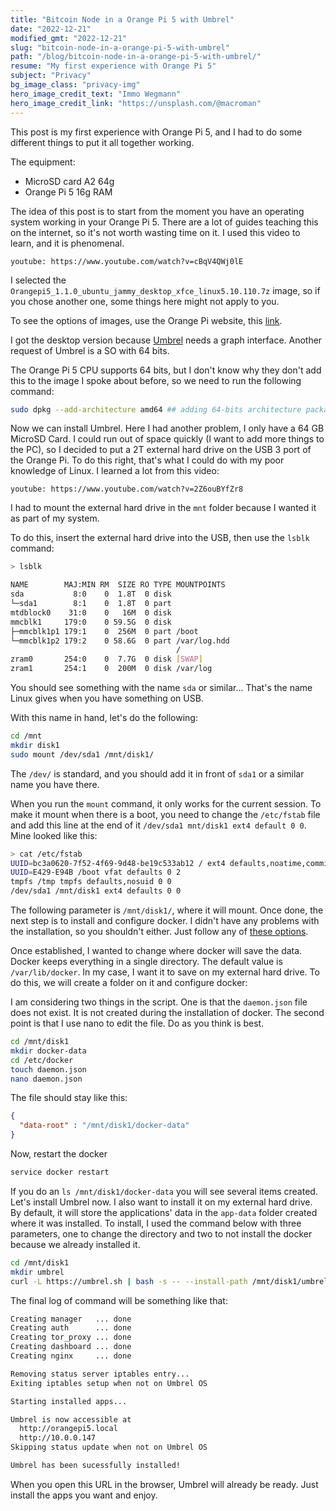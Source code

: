 ```yaml
---
title: "Bitcoin Node in a Orange Pi 5 with Umbrel"
date: "2022-12-21"
modified_gmt: "2022-12-21"
slug: "bitcoin-node-in-a-orange-pi-5-with-umbrel"
path: "/blog/bitcoin-node-in-a-orange-pi-5-with-umbrel/"
resume: "My first experience with Orange Pi 5"
subject: "Privacy"
bg_image_class: "privacy-img"
hero_image_credit_text: "Immo Wegmann"
hero_image_credit_link: "https://unsplash.com/@macroman"
---
```


This post is my first experience with Orange Pi 5, and I had to do some different things to put it all together working.

The equipment:
 - MicroSD card A2 64g
 - Orange Pi 5 16g RAM

The idea of this post is to start from the moment you have an operating system working in your Orange Pi 5. There are a lot of guides teaching this on the internet, so it's not worth wasting time on it. I used this video to learn, and it is phenomenal.

`youtube: https://www.youtube.com/watch?v=cBqV4QWj0lE`

I selected the <code>Orangepi5_1.1.0_ubuntu_jammy_desktop_xfce_linux5.10.110.7z</code> image, so if you chose another one, some things here might not apply to you.

To see the options of images, use the Orange Pi website, this [link](http://www.orangepi.org/html/serviceAndSupport/index.html).

I got the desktop version because [Umbrel](https://umbrel.com/) needs a graph interface. Another request of Umbrel is a SO with 64 bits.

The Orange Pi 5 CPU supports 64 bits, but I don't know why they don't add this to the image I spoke about before, so we need to run the following command:
```bash
sudo dpkg --add-architecture amd64 ## adding 64-bits architecture package
```

Now we can install Umbrel. Here I had another problem, I only have a 64 GB MicroSD Card. I could run out of space quickly (I want to add more things to the PC), so I decided to put a 2T external hard drive on the USB 3 port of the Orange Pi. To do this right, that's what I could do with my poor knowledge of Linux. I learned a lot from this video:

`youtube: https://www.youtube.com/watch?v=2Z6ouBYfZr8`

I had to mount the external hard drive in the <code>mnt</code> folder because I wanted it as part of my system.

To do this, insert the external hard drive into the USB, then use the <code>lsblk</code> command:

```bash
> lsblk

NAME        MAJ:MIN RM  SIZE RO TYPE MOUNTPOINTS
sda           8:0    0  1.8T  0 disk
└─sda1        8:1    0  1.8T  0 part
mtdblock0    31:0    0   16M  0 disk
mmcblk1     179:0    0 59.5G  0 disk
├─mmcblk1p1 179:1    0  256M  0 part /boot
└─mmcblk1p2 179:2    0 58.6G  0 part /var/log.hdd
                                     /
zram0       254:0    0  7.7G  0 disk [SWAP]
zram1       254:1    0  200M  0 disk /var/log
```

You should see something with the name <code>sda</code> or similar...
That's the name Linux gives when you have something on USB.

With this name in hand, let's do the following:
```bash
cd /mnt
mkdir disk1
sudo mount /dev/sda1 /mnt/disk1/
```

The <code>/dev/</code> is standard, and you should add it in front of <code>sda1</code> or a similar name you have there.

When you run the <code>mount</code> command, it only works for the current session. To make it mount when there is a boot, you need to change the <code>/etc/fstab</code> file and add this line at the end of it <code>/dev/sda1 mnt/disk1 ext4 default 0 0</code>. Mine looked like this:

```bash
> cat /etc/fstab
UUID=bc3a0620-7f52-4f69-9d48-be19c533ab12 / ext4 defaults,noatime,commit=600,errors=remount-ro 0 1
UUID=E429-E94B /boot vfat defaults 0 2
tmpfs /tmp tmpfs defaults,nosuid 0 0
/dev/sda1 /mnt/disk1 ext4 defaults 0 0
```

The following parameter is <code>/mnt/disk1/</code>, where it will mount. Once done, the next step is to install and configure docker. I didn't have any problems with the installation, so you shouldn't either. Just follow any of [these options](https://docs.docker.com/engine/install/ubuntu/).

Once established, I wanted to change where docker will save the data. Docker keeps everything in a single directory. The default value is <code>/var/lib/docker</code>. In my case, I want it to save on my external hard drive. To do this, we will create a folder on it and configure docker:

I am considering two things in the script. One is that the <code>daemon.json</code> file does not exist. It is not created during the installation of docker. The second point is that I use nano to edit the file. Do as you think is best.

```bash
cd /mnt/disk1
mkdir docker-data
cd /etc/docker
touch daemon.json
nano daemon.json
```

The file should stay like this:

```json
{
  "data-root" : "/mnt/disk1/docker-data"
}
```

Now, restart the docker

```bash
service docker restart
```

If you do an <code>ls /mnt/disk1/docker-data</code> you will see several items created. Let's install Umbrel now. I also want to install it on my external hard drive. By default, it will store the applications' data in the <code>app-data</code> folder created where it was installed. To install, I used the command below with three parameters, one to change the directory and two to not install the docker because we already installed it.

```bash
cd /mnt/disk1
mkdir umbrel
curl -L https://umbrel.sh | bash -s -- --install-path /mnt/disk1/umbrel/ --no-install-docker --no-install-compose
```

The final log of command will be something like that:
```bash
Creating manager   ... done
Creating auth      ... done
Creating tor_proxy ... done
Creating dashboard ... done
Creating nginx     ... done

Removing status server iptables entry...
Exiting iptables setup when not on Umbrel OS

Starting installed apps...

Umbrel is now accessible at
  http://orangepi5.local
  http://10.0.0.147
Skipping status update when not on Umbrel OS

Umbrel has been sucessfully installed!
```
When you open this URL in the browser, Umbrel will already be ready. Just install the apps you want and enjoy.